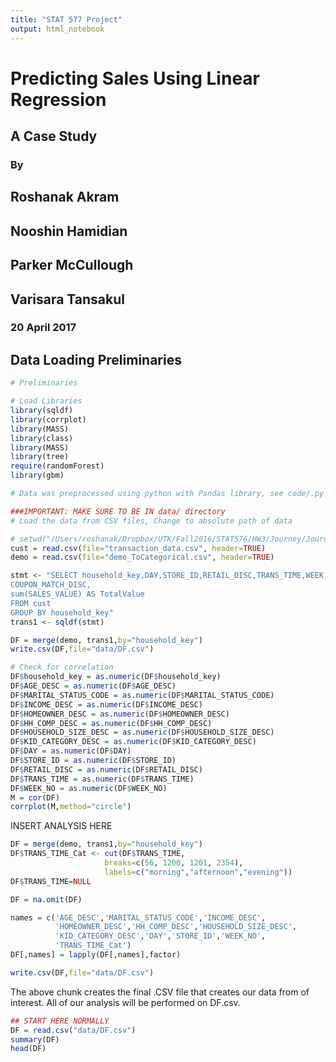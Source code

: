 ```yaml
---
title: "STAT 577 Project"
output: html_notebook
---
```


# Predicting Sales Using Linear Regression
## A Case Study
### By
## Roshanak Akram
## Nooshin Hamidian
## Parker McCullough
## Varisara Tansakul
### 20 April 2017

## Data Loading Preliminaries

```r
# Preliminaries

# Load Libraries
library(sqldf)
library(corrplot)
library(MASS)
library(class)
library(MASS)
library(tree)
require(randomForest)
library(gbm)

# Data was preprocessed using python with Pandas library, see code/.py

###IMPORTANT: MAKE SURE TO BE IN data/ directory
# Load the data from CSV files, Change to absolute path of data

# setwd("/Users/roshanak/Dropbox/UTK/Fall2016/STAT576/HW3/Journey/Journey_CSV")
cust = read.csv(file="transaction_data.csv", header=TRUE)
demo = read.csv(file="demo_ToCategorical.csv", header=TRUE)

stmt <- "SELECT household_key,DAY,STORE_ID,RETAIL_DISC,TRANS_TIME,WEEK_NO,COUPON_DISC,
COUPON_MATCH_DISC,
sum(SALES_VALUE) AS TotalValue
FROM cust
GROUP BY household_key"
trans1 <- sqldf(stmt)

DF = merge(demo, trans1,by="household_key")
write.csv(DF,file="data/DF.csv")
```

```r
# Check for correlation
DF$household_key = as.numeric(DF$household_key)
DF$AGE_DESC = as.numeric(DF$AGE_DESC)
DF$MARITAL_STATUS_CODE = as.numeric(DF$MARITAL_STATUS_CODE)
DF$INCOME_DESC = as.numeric(DF$INCOME_DESC)
DF$HOMEOWNER_DESC = as.numeric(DF$HOMEOWNER_DESC)
DF$HH_COMP_DESC = as.numeric(DF$HH_COMP_DESC)
DF$HOUSEHOLD_SIZE_DESC = as.numeric(DF$HOUSEHOLD_SIZE_DESC)
DF$KID_CATEGORY_DESC = as.numeric(DF$KID_CATEGORY_DESC)
DF$DAY = as.numeric(DF$DAY)
DF$STORE_ID = as.numeric(DF$STORE_ID)
DF$RETAIL_DISC = as.numeric(DF$RETAIL_DISC)
DF$TRANS_TIME = as.numeric(DF$TRANS_TIME)
DF$WEEK_NO = as.numeric(DF$WEEK_NO)
M = cor(DF)
corrplot(M,method="circle")
```
INSERT ANALYSIS HERE

```r
DF = merge(demo, trans1,by="household_key")
DF$TRANS_TIME_Cat <- cut(DF$TRANS_TIME,
                     breaks=c(56, 1200, 1201, 2354),
                     labels=c("morning","afternoon","evening"))
DF$TRANS_TIME=NULL

DF = na.omit(DF)

names = c('AGE_DESC','MARITAL_STATUS_CODE','INCOME_DESC',
          'HOMEOWNER_DESC','HH_COMP_DESC','HOUSEHOLD_SIZE_DESC',
          'KID_CATEGORY_DESC','DAY','STORE_ID','WEEK_NO',
          'TRANS_TIME_Cat')
DF[,names] = lapply(DF[,names],factor)

write.csv(DF,file="data/DF.csv")
```
The above chunk creates the final .CSV file that creates our data from of interest. All of our analysis will be performed on DF.csv.

```r
## START HERE NORMALLY
DF = read.csv("data/DF.csv")
summary(DF)
head(DF)
```

```r

```
